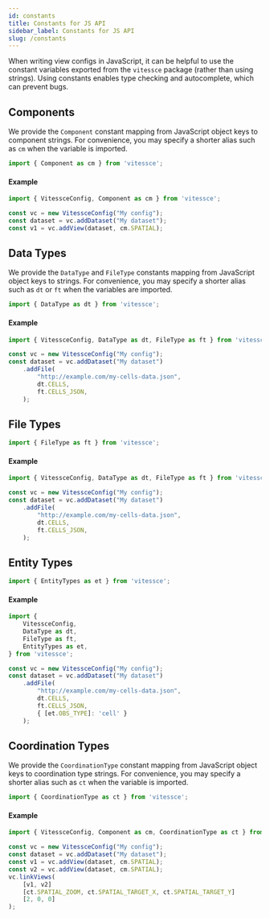 ```yaml
---
id: constants
title: Constants for JS API
sidebar_label: Constants for JS API
slug: /constants
---
```



When writing view configs in JavaScript, it can be helpful to use the constant variables exported from the `vitessce` package (rather than using strings).
Using constants enables type checking and autocomplete, which can prevent bugs.

## Components

We provide the `Component` constant mapping from JavaScript object keys to component strings.
For convenience, you may specify a shorter alias such as `cm` when the variable is imported.

```js {7-11}
import { Component as cm } from 'vitessce';
```

<AutogeneratedComponentConstant/>

#### Example

```js {5}
import { VitessceConfig, Component as cm } from 'vitessce';

const vc = new VitessceConfig("My config");
const dataset = vc.addDataset("My dataset");
const v1 = vc.addView(dataset, cm.SPATIAL);
```

## Data Types

We provide the `DataType` and `FileType` constants mapping from JavaScript object keys to strings.
For convenience, you may specify a shorter alias such as `dt` or `ft` when the variables are imported.


```js {7-11}
import { DataType as dt } from 'vitessce';
```

<AutogeneratedDataTypeConstant/>

#### Example

```js {7}
import { VitessceConfig, DataType as dt, FileType as ft } from 'vitessce';

const vc = new VitessceConfig("My config");
const dataset = vc.addDataset("My dataset")
    .addFile(
        "http://example.com/my-cells-data.json",
        dt.CELLS,
        ft.CELLS_JSON,
    );
```

## File Types

```js {7-11}
import { FileType as ft } from 'vitessce';
```

<AutogeneratedFileTypeConstant/>

#### Example

```js {8}
import { VitessceConfig, DataType as dt, FileType as ft } from 'vitessce';

const vc = new VitessceConfig("My config");
const dataset = vc.addDataset("My dataset")
    .addFile(
        "http://example.com/my-cells-data.json",
        dt.CELLS,
        ft.CELLS_JSON,
    );
```

## Entity Types

```js {7-11}
import { EntityTypes as et } from 'vitessce';
```

<AutogeneratedEntityTypesConstant/>

#### Example

```js {14}
import {
    VitessceConfig,
    DataType as dt,
    FileType as ft,
    EntityTypes as et,
} from 'vitessce';

const vc = new VitessceConfig("My config");
const dataset = vc.addDataset("My dataset")
    .addFile(
        "http://example.com/my-cells-data.json",
        dt.CELLS,
        ft.CELLS_JSON,
        { [et.OBS_TYPE]: 'cell' }
    );
```

## Coordination Types

We provide the `CoordinationType` constant mapping from JavaScript object keys to coordination type strings.
For convenience, you may specify a shorter alias such as `ct` when the variable is imported.

```js {7-11}
import { CoordinationType as ct } from 'vitessce';
```

<AutogeneratedCoordinationTypeConstant/>

#### Example

```js {9}
import { VitessceConfig, Component as cm, CoordinationType as ct } from 'vitessce';

const vc = new VitessceConfig("My config");
const dataset = vc.addDataset("My dataset");
const v1 = vc.addView(dataset, cm.SPATIAL);
const v2 = vc.addView(dataset, cm.SPATIAL);
vc.linkViews(
    [v1, v2]
    [ct.SPATIAL_ZOOM, ct.SPATIAL_TARGET_X, ct.SPATIAL_TARGET_Y]
    [2, 0, 0]
);
```